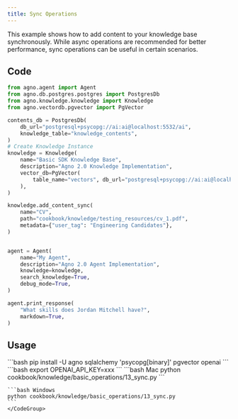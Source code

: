 ```yaml
---
title: Sync Operations
---
```


This example shows how to add content to your knowledge base synchronously. While async operations are recommended for better performance, sync operations can be useful in certain scenarios.

## Code

```python 13_sync.py
from agno.agent import Agent
from agno.db.postgres.postgres import PostgresDb
from agno.knowledge.knowledge import Knowledge
from agno.vectordb.pgvector import PgVector

contents_db = PostgresDb(
    db_url="postgresql+psycopg://ai:ai@localhost:5532/ai",
    knowledge_table="knowledge_contents",
)
# Create Knowledge Instance
knowledge = Knowledge(
    name="Basic SDK Knowledge Base",
    description="Agno 2.0 Knowledge Implementation",
    vector_db=PgVector(
        table_name="vectors", db_url="postgresql+psycopg://ai:ai@localhost:5532/ai"
    ),
)

knowledge.add_content_sync(
    name="CV",
    path="cookbook/knowledge/testing_resources/cv_1.pdf",
    metadata={"user_tag": "Engineering Candidates"},
)


agent = Agent(
    name="My Agent",
    description="Agno 2.0 Agent Implementation",
    knowledge=knowledge,
    search_knowledge=True,
    debug_mode=True,
)

agent.print_response(
    "What skills does Jordan Mitchell have?",
    markdown=True,
)
```

## Usage

<Steps>
  <Step title="Install libraries">
    ```bash
    pip install -U agno sqlalchemy 'psycopg[binary]' pgvector openai
    ```
  </Step>

  <Step title="Set environment variables">
    ```bash
    export OPENAI_API_KEY=xxx
    ```
  </Step>

  <Snippet file="run-pgvector-step.mdx" />


  <Step title="Run the example">
    <CodeGroup>
    ```bash Mac
    python cookbook/knowledge/basic_operations/13_sync.py
    ```

    ```bash Windows
    python cookbook/knowledge/basic_operations/13_sync.py
    ```
    </CodeGroup>
  </Step>
</Steps>
